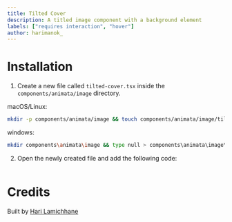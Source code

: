 ```yaml
---
title: Tilted Cover
description: A titled image component with a background element
labels: ["requires interaction", "hover"]
author: harimanok_
---
```


<ComponentPreview name="image-tilted-cover--docs" />

# Installation

1. Create a new file called `tilted-cover.tsx` inside the `components/animata/image` directory.

macOS/Linux:

```bash
mkdir -p components/animata/image && touch components/animata/image/tilted-cover.tsx
```

windows:

```bash
mkdir components\animata\image && type null > components\animata\image\tilted-cover.tsx
```

2. Open the newly created file and add the following code:

```jsx file=<rootDir>/animata/image/tilted-cover.tsx

```

# Credits

Built by [Hari Lamichhane](https://github.com/hari)
